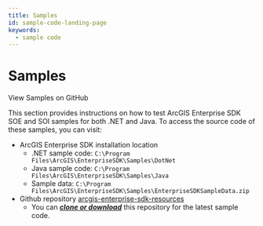 ```yaml
---
title: Samples
id: sample-code-landing-page
keywords:
  - sample code
---
```


# Samples

<HeroButton href="https://github.com/ArcGIS/arcgis-enterprise-sdk-resources" newWindow>
  View Samples on GitHub
</HeroButton>

This section provides instructions on how to test ArcGIS Enterprise SDK SOE and SOI samples for both .NET and Java.
To access the source code of these samples, you can visit:

- ArcGIS Enterprise SDK installation location
  - .NET sample code: `C:\Program Files\ArcGIS\EnterpriseSDK\Samples\DotNet`
  - Java sample code: `C:\Program Files\ArcGIS\EnterpriseSDK\Samples\Java`
  - Sample data: `C:\Program Files\ArcGIS\EnterpriseSDK\Samples\EnterpriseSDKSampleData.zip`
- Github repository [arcgis-enterprise-sdk-resources](https://github.com/ArcGIS/arcgis-enterprise-sdk-resources)
  - You can **_[clone or download](https://help.github.com/en/articles/cloning-a-repository)_** this repository for the latest sample code.
